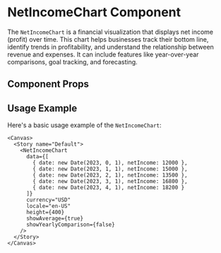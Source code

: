 

<Meta of={NetIncomeChart} />

# NetIncomeChart Component

The `NetIncomeChart` is a financial visualization that displays net income (profit) over time. This chart helps businesses track their bottom line, identify trends in profitability, and understand the relationship between revenue and expenses. It can include features like year-over-year comparisons, goal tracking, and forecasting.

## Component Props

<Canvas of={NetIncomeChart} />

<Controls />

## Usage Example

Here's a basic usage example of the `NetIncomeChart`:

```tsx
<Canvas>
  <Story name="Default">
    <NetIncomeChart 
      data={[
        { date: new Date(2023, 0, 1), netIncome: 12000 },
        { date: new Date(2023, 1, 1), netIncome: 15000 },
        { date: new Date(2023, 2, 1), netIncome: 13500 },
        { date: new Date(2023, 3, 1), netIncome: 16800 },
        { date: new Date(2023, 4, 1), netIncome: 18200 }
      ]}
      currency="USD"
      locale="en-US"
      height={400}
      showAverage={true}
      showYearlyComparison={false}
    />
  </Story>
</Canvas>
``` 
